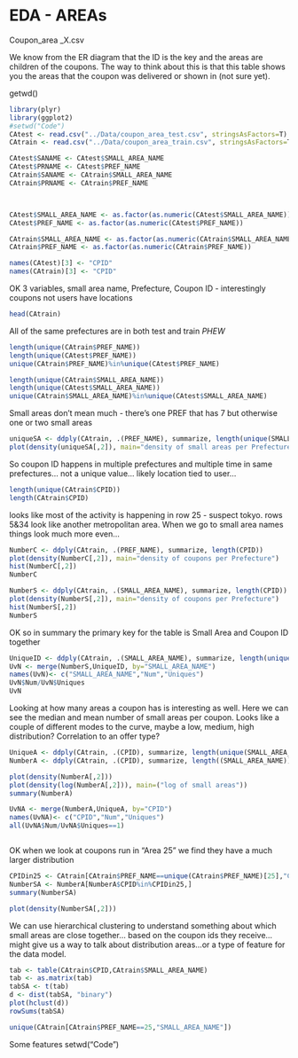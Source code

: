 EDA - AREAs
========================================================

Coupon_area _X.csv

We know from the ER diagram that the ID is the key and the areas are children of the coupons.  The way to think about this is that this table shows you the areas that the coupon was delivered or shown in (not sure yet).  

getwd()
```r
library(plyr)
library(ggplot2)
#setwd("Code")
CAtest <- read.csv("../Data/coupon_area_test.csv", stringsAsFactors=T)
CAtrain <- read.csv("../Data/coupon_area_train.csv", stringsAsFactors=T)

CAtest$SANAME <- CAtest$SMALL_AREA_NAME
CAtest$PRNAME <- CAtest$PREF_NAME
CAtrain$SANAME <- CAtrain$SMALL_AREA_NAME
CAtrain$PRNAME <- CAtrain$PREF_NAME



CAtest$SMALL_AREA_NAME <- as.factor(as.numeric(CAtest$SMALL_AREA_NAME))
CAtest$PREF_NAME <- as.factor(as.numeric(CAtest$PREF_NAME))

CAtrain$SMALL_AREA_NAME <- as.factor(as.numeric(CAtrain$SMALL_AREA_NAME))
CAtrain$PREF_NAME <- as.factor(as.numeric(CAtrain$PREF_NAME))

names(CAtest)[3] <- "CPID"
names(CAtrain)[3] <- "CPID"

```

OK 3 variables, small area name, Prefecture, Coupon ID - interestingly coupons not users have locations

```r
head(CAtrain)
```


All of the same prefectures are in both test and train *PHEW*

```r
length(unique(CAtrain$PREF_NAME))
length(unique(CAtest$PREF_NAME))
unique(CAtrain$PREF_NAME)%in%unique(CAtest$PREF_NAME)

length(unique(CAtrain$SMALL_AREA_NAME))
length(unique(CAtest$SMALL_AREA_NAME))
unique(CAtrain$SMALL_AREA_NAME)%in%unique(CAtest$SMALL_AREA_NAME)
```

Small areas don't mean much - there's one PREF that has 7 but otherwise one or two small areas

```r
uniqueSA <- ddply(CAtrain, .(PREF_NAME), summarize, length(unique(SMALL_AREA_NAME)))
plot(density(uniqueSA[,2]), main="density of small areas per Prefecture")
```

So coupon ID happens in multiple prefectures and multiple time in same prefectures... not a unique value... likely location tied to user...

```r
length(unique(CAtrain$CPID))
length(CAtrain$CPID)
```

looks like most of the activity is happening in row 25 - suspect tokyo.  rows 5&34 look like another metropolitan area.  When we go to small area names things look much more even...

```r
NumberC <- ddply(CAtrain, .(PREF_NAME), summarize, length(CPID))
plot(density(NumberC[,2]), main="density of coupons per Prefecture")
hist(NumberC[,2])
NumberC

NumberS <- ddply(CAtrain, .(SMALL_AREA_NAME), summarize, length(CPID))
plot(density(NumberS[,2]), main="density of coupons per Prefecture")
hist(NumberS[,2])
NumberS

```

OK so in summary the primary key for the table is Small Area and Coupon ID together 

```r
UniqueID <- ddply(CAtrain, .(SMALL_AREA_NAME), summarize, length(unique(CPID)))
UvN <- merge(NumberS,UniqueID, by="SMALL_AREA_NAME")
names(UvN)<- c("SMALL_AREA_NAME","Num","Uniques")
UvN$Num/UvN$Uniques
UvN
```


Looking at how many areas a coupon has is interesting as well.  Here we can see the median and mean number of small areas per coupon.  Looks like a couple of different modes to the curve, maybe a low, medium, high distribution?  Correlation to an offer type?

```r
UniqueA <- ddply(CAtrain, .(CPID), summarize, length(unique(SMALL_AREA_NAME)))
NumberA <- ddply(CAtrain, .(CPID), summarize, length((SMALL_AREA_NAME)))

plot(density(NumberA[,2]))
plot(density(log(NumberA[,2])), main=("log of small areas"))
summary(NumberA)

UvNA <- merge(NumberA,UniqueA, by="CPID")
names(UvNA)<- c("CPID","Num","Uniques")
all(UvNA$Num/UvNA$Uniques==1)



```

OK when we look at coupons run in "Area 25" we find they have a much larger distribution

```r
CPIDin25 <- CAtrain[CAtrain$PREF_NAME==unique(CAtrain$PREF_NAME)[25],"CPID"]
NumberSA <- NumberA[NumberA$CPID%in%CPIDin25,]
summary(NumberSA)

plot(density(NumberSA[,2]))
```

We can use hierarchical clustering to understand something about which small areas are close together... based on the coupon ids they receive...  might give us a way to talk about distribution areas...or a type of feature for the data model.

```r
tab <- table(CAtrain$CPID,CAtrain$SMALL_AREA_NAME)
tab <- as.matrix(tab)
tabSA <- t(tab)
d <- dist(tabSA, "binary")
plot(hclust(d))
rowSums(tabSA)

unique(CAtrain[CAtrain$PREF_NAME==25,"SMALL_AREA_NAME"])
```




Some features
setwd("Code")
```r




```

